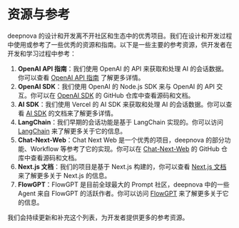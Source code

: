 # 资源与参考

deepnova 的设计和开发离不开社区和生态中的优秀项目。我们在设计和开发过程中使用或参考了一些优秀的资源和指南。以下是一些主要的参考资源，供开发者在开发和学习过程中参考：

1. **OpenAI API 指南**：我们使用 OpenAI 的 API 来获取和处理 AI 的会话数据。你可以查看 [OpenAI API 指南](https://platform.openai.com/docs/api-reference/introduction) 了解更多详情。
2. **OpenAI SDK**：我们使用 OpenAI 的 Node.js SDK 来与 OpenAI 的 API 交互。你可以在 [OpenAI SDK](https://github.com/openai/openai-node) 的 GitHub 仓库中查看源码和文档。
3. **AI SDK**：我们使用 Vercel 的 AI SDK 来获取和处理 AI 的会话数据。你可以查看 [AI SDK](https://sdk.vercel.ai/docs) 的文档来了解更多详情。
4. **LangChain**：我们早期的会话功能是基于 LangChain 实现的。你可以访问 [LangChain](https://langchain.com) 来了解更多关于它的信息。
5. **Chat-Next-Web**：Chat Next Web 是一个优秀的项目，deepnova 的部分功能、Workflow 等参考了它的实现。你可以在 [Chat-Next-Web](https://github.com/Yidadaa/ChatGPT-Next-Web) 的 GitHub 仓库中查看源码和文档。
6. **Next.js 文档**：我们的项目是基于 Next.js 构建的，你可以查看 [Next.js 文档](https://nextjs.org/docs) 来了解更多关于 Next.js 的信息。
7. **FlowGPT**：FlowGPT 是目前全球最大的 Prompt 社区，deepnova 中的一些 Agent 来自 FlowGPT 的活跃作者。你可以访问 [FlowGPT](https://flowgpt.com/) 来了解更多关于它的信息。

我们会持续更新和补充这个列表，为开发者提供更多的参考资源。
